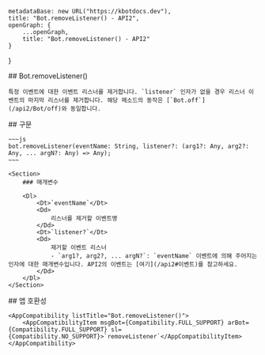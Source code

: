 
    metadataBase: new URL("https://kbotdocs.dev"),
    title: "Bot.removeListener() - API2",
    openGraph: {
        ...openGraph,
        title: "Bot.removeListener() - API2"
    }
}

<Section>
    ## Bot.removeListener()

    특정 이벤트에 대한 이벤트 리스너를 제거합니다. `listener` 인자가 없을 경우 리스너 이벤트의 마지막 리스너를 제거합니다. 해당 메소드의 동작은 [`Bot.off`](/api2/Bot/off)와 동일합니다.
</Section>
<Section>
    ## 구문

    ~~~js
    bot.removeListener(eventName: String, listener?: (arg1?: Any, arg2?: Any, ... argN?: Any) => Any);
    ~~~

    <Section>
        ### 매개변수

        <Dl>
            <Dt>`eventName`</Dt>
            <Dd>
                리스너를 제거할 이벤트명
            </Dd>
            <Dt>`listener?`</Dt>
            <Dd>
                제거할 이벤트 리스너
                - `arg1?, arg2?, ... argN?`: `eventName` 이벤트에 의해 주어지는 인자에 대한 매개변수입니다. API2의 이벤트는 [여기](/api2#이벤트)를 참고하세요.
            </Dd>
        </Dl>
    </Section>
</Section>
<Section>
    ## 앱 호환성

    <AppCompatibility listTitle="Bot.removeListener()">
        <AppCompatibilityItem msgBot={Compatibility.FULL_SUPPORT} arBot={Compatibility.FULL_SUPPORT} sl={Compatibility.NO_SUPPORT}>`removeListener`</AppCompatibilityItem>
    </AppCompatibility>
</Section>
